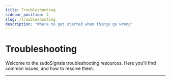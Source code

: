 ```yaml
---
title: Troubleshooting
sidebar_position: 4
slug: /troubleshooting
description: "Where to get started when things go wrong"
---
```



# Troubleshooting

Welcome to the sudoSignals troubleshooting resources. Here you'll find common issues, and how to resolve them.

---
<DocCardList />

<!-- links -->